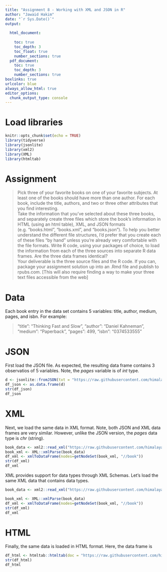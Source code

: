```yaml
---
title: "Assignment 8 - Working with XML and JSON in R"
author: "Jawaid Hakim"
date: "`r Sys.Date()`"
output:
  
  html_document:
    
    toc: true
    toc_depth: 3
    toc_float: true
    number_sections: true
  pdf_document: 
    toc: true
    toc_depth: 3
    number_sections: true
boxlinks: true
urlcolor: blue
always_allow_html: true
editor_options: 
  chunk_output_type: console
---
```


# Load libraries

```r
knitr::opts_chunk$set(echo = TRUE)
library(tidyverse)
library(jsonlite)
library(xml2)
library(XML)
library(htmltab)
```

# Assignment
    
>Pick three of your favorite books on one of your favorite subjects. At least one of the books should have more
than one author. For each book, include the title, authors, and two or three other attributes that you find
interesting.  
Take the information that you’ve selected about these three books, and separately create three files which
store the book’s information in HTML (using an html table), XML, and JSON formats (e.g. “books.html”,
“books.xml”, and “books.json”). To help you better understand the different file structures, I’d prefer that you
create each of these files “by hand” unless you’re already very comfortable with the file formats.
Write R code, using your packages of choice, to load the information from each of the three sources into
separate R data frames. Are the three data frames identical?  
Your deliverable is the three source files and the R code. If you can, package your assignment solution up into
an .Rmd file and publish to rpubs.com. [This will also require finding a way to make your three text files
accessible from the web]

# Data

Each book entry in the data set contains 5 variables: title, author, medium, pages, and isbn. For example:

> "title": "Thinking Fast and Slow",
  "author": "Daniel Kahneman",
  "medium": "Paperback",
  "pages": 499,
  "isbn": "0374533555"
        
# JSON

First load the JSON file. As expected, the resulting data frame contains 3 observatios of 5 variables. Note, the *pages* variable is of *int* type.

```r
d <- jsonlite::fromJSON(txt = "https://raw.githubusercontent.com/himalayahall/DATA607/main/Assignment%208/books.json")
df_json <- as.data.frame(d)
str(df_json)
df_json
```

# XML

Next, we load the same data in XML format. Note, both JSON and XML data frames are very similar. However, unlike the JSON version, the *pages* data type is *chr* (string).

```r
book_data <- xml2::read_xml("https://raw.githubusercontent.com/himalayahall/DATA607/main/Assignment%208/books.xml")
book_xml <- XML::xmlParse(book_data)
df_xml <- xmlToDataFrame(nodes=getNodeSet(book_xml, "//book"))
str(df_xml)
df_xml
```

XML provides support for data types through XML Schemas. Let's load the same XML data that contains data types.

```r
book_data <- xml2::read_xml("https://raw.githubusercontent.com/himalayahall/DATA607/main/Assignment%208/books.xml")

book_xml <- XML::xmlParse(book_data)
df_xml <- xmlToDataFrame(nodes=getNodeSet(book_xml, "//book"))
str(df_xml)
df_xml
```

# HTML

Finally, the same data is loaded in HTML format. Here, the data frame is 

```r
df_html <- htmltab::htmltab(doc = "https://raw.githubusercontent.com/himalayahall/DATA607/main/Assignment%208/books.html")
str(df_html)
df_html
```

